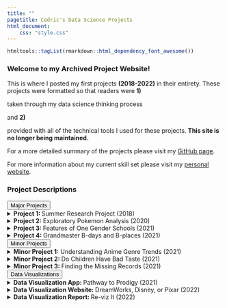 ```yaml
---
title: ""
pagetitle: Cedric's Data Science Projects
html_document:
    css: "style.css"
---
```


```r
htmltools::tagList(rmarkdown::html_dependency_font_awesome())
```

<div class= "main">

<div class = "article article2">

<div id = "line"></div>
<div class = "section section1">

### Welcome to my Archived Project Website! 

This is where I posted my first projects <b>(2018-2022)</b> in their entirety. These projects were formatted so that readers were  <b>1)</b> <p class = "reasons"> taken through my data science thinking process</p> and <b> 2)</b> <p class = "reasons">provided with all of the technical tools I used for these projects. <b>This site is no longer being maintained.</b></p> 


For a more detailed summary of the projects please visit my [GitHub page](https://github.com/larylc/Independent-Projects-).

For more information about my current skill set please visit my [personal website](https://cedriclary.netlify.app/).

</div>

<div id = "line"></div>


<div class = "section section2">
### Project Descriptions 

<div id= "menu1">
<div class= "dropdown dropdown1">
<button class= "drop-button">Major Projects</button>
<details>
<summary><b> Project 1: </b> Summer Research Project (2018) </summary>
<a href= "https://larylc.github.io/Independent-Projects-/Summer-Research-2018-Markdown.html">Investigated how movement affects forked fungus beetle social network position.</a> 
</details>
<details>
<summary><b> Project 2:</b> Exploratory Pokemon Analysis (2020) </summary>
<a href= "https://larylc.github.io/Independent-Projects-/pokemon-project-2020.html" >Explored data visualization using Pokemon gaming data.</a> 
</details>
<details>
<summary><b> Project 3: </b> Features of One Gender Schools (2021) </summary>
<a href= "https://larylc.github.io/Independent-Projects-/gendered_education_project_complete.html">Analyzed the key differences between co-ed colleges and single sex colleges.</a> 
</details>
<details>
<summary><b> Project 4: </b> Grandmaster B-days and B-places (2021) </summary>
<a href= "https://larylc.github.io/chess_bdays_bplaces/">Created original data set of chess grandmaster birth information using web-scraping tools and Wikipedia pages.</a> 
</details>

</div>

<div class= "dropdown dropdown2">
<button class= "drop-button">Minor Projects</button>
<details>
<summary><b> Minor Project 1:</b> Understanding Anime Genre Trends (2021) </summary>
<a href= "https://loganlary.shinyapps.io/anime1_030521/?_ga=2.199251374.1633841057.1615147342-569369622.1613318148">Examined popularity of anime genres. </a> 
</details>

<details>
<summary><b> Minor Project 2: </b> Do Children Have Bad Taste (2021) </summary>
<a href= "https://larylc.github.io/Independent-Projects-/tvanalysis.html">Explored how tv show ratings differ across age categories.</a> 
</details>

<details>
<summary><b> Minor Project 3: </b> Finding the Missing Records (2021) </summary>
<a href= "https://larylc.github.io/Independent-Projects-/missing_chess_records.html">Created original data set of chess grandmaster rating histories before the year 2000.</a> 
</details>
</div>


<div class= "dropdown dropdown3">
<button class= "drop-button">Data Visualizations</button>
<details>
<summary><b> Data Visualization App: </b> Pathway to Prodigy (2021) </summary>
<a href= "https://loganlary.shinyapps.io/prodigies_app/?_ga=2.15136438.103236738.1633010249-569369622.1613318148">Used original chess prodigy data set to create app that compares the rating trajectories of chess players over age ranges.</a> 
</details>

<details>
<summary><b> Data Visualization Website: </b> DreamWorks, Disney, or Pixar (2022) </summary>
<a href= "https://larylc.github.io/Independent-Projects-/dreamworks_disney_pixar.html">Used IMDB and Wikipedia data to analyze differences between animation studio movies.</a> 
</details>



<details>
<summary><b> Data Visualization Report: </b> Re-viz It (2022) </summary>
<a href= "https://larylc.github.io/Independent-Projects-/reviz_it.html">Redesigned old graphs using best data visualization best practices.</a> 
</details>

</div>
</div>
</div>









</div>
</div>


